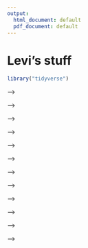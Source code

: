 ```yaml
---
output:
  html_document: default
  pdf_document: default
---
```

# Levi's stuff

```r
library("tidyverse")
```


<!-- ## Rules of Hockey -->

<!-- [Link to YouTube video describing hockey rules](https://www.youtube.com/watch?v=nv2FUnHceqU) -->

<!-- ## Basic Hockey Statistics -->

<!-- * **Goals (G)**: If a team scores, the skater on the scoring team who last touched the puck is credited with a goal. -->

<!-- * **Assists (A)**: The players (up to two) on the scoring team who last touch the puck before the goalscorer are credited with assists, unless the opposing team has possession of the puck in between. -->

<!-- * **Points (PTS)**: Goals plus assists. -->
<!--   * Not to be confused with team points awarded in the regular season standings by the many hockey leagues, including the NHL (two points for a win, one point for an overtime/shootout loss, zero points for a regulation loss). -->

<!-- * **Shots On Goal (SOG)**: Shot attempts in which the puck has been shot directly on goal. Shot attempts which are blocked or miss the goal are not considered SOGs. A team's shots on goal should equal the opposing goaltender's saves plus the team's goals scored. -->

<!-- * **Goals Against Average (GAA)**: Of a goaltender, the number of goals allowed by that goaltender adjusted to a per-60 minute rate. -->

<!-- * **Penalty Minutes (PIM)**: The amount of penalty time an individual player is assigned for their infractions. PIM may be different than the amount of time the player actually spends in the penalty box. -->

<!-- *Reference: https://www.milehighhockey.com/pages/stats* -->


<!-- ## Advanced Hockey Statistics -->

<!-- * **CORSI**: CORSI only applies to 5 on 5 ("even-strength") situations. It is calculated as the difference between shot attempts on offense (shots on goal + blocked shots + missed shots) minus shot attempts allowed on defense. CORSI can also be expressed as a percentage, with percentages over 50% indicating that the player is on ice for more offensive shots than defensive shots. -->

<!-- * **Expected Goals (xG)**: Expected Goals statistics give each shot an estimated probability of scoring a goal based on factors such as shot location and game situation. xG cannot be less than 0 or greater than 1 for any particular shot, and different platforms may have different methods of calculating expected goals. -->

<!-- * **Fenwick/Unblocked Shot Attempts (USAT)**: Similar to CORSI, but omits blocked shots from the calculation. This statistic is used in many Expected Goals calculations. -->

<!-- Because the flow of a hockey game is usually quite different in situations other than the normal 5 on 5, such as a power play (5 on 4) or concurrent penalties (4 on 4), many hockey databases separate data by the type of game situation. We will see this below with a dataset from [MoneyPuck](www.moneypuck.com), but it is also present on [Natural Stat Trick](https://www.naturalstattrick.com/), [QuantHockey](www.quanthockey.com), and [hockey-reference](www.hockey-reference.com). -->

<!-- *References: https://www.nhl.com/lightning/news/hockey-analytics-101-understanding-advanced-stats-and-how-theyre-measured/c-735819, https://theathletic.com/121980/2017/10/09/an-advanced-stat-primer-understanding-basic-hockey-metrics/* -->


<!-- ## Hockey - Expected and Actual Goals -->

<!-- For this example, we'll use a set of NHL data from moneypuck.com. First, let's load the data into `R` and open the data frame. -->

<!-- ```{r hockey ggplot 1} -->
<!-- nhl_2022_data <- read.csv("https://moneypuck.com/moneypuck/playerData/seasonSummary/2021/regular/teams.csv") -->

<!-- View(nhl_2022_data) -->
<!-- ``` -->

<!-- This dataset includes a *lot* of covariates. It also splits these data by different game situations: even-strength (5 on 5), power play (5 on 4), etc. Let's subset the data to include all game situations. -->

<!-- Use the `nrow` command to examine the number of columns in the new data frame. Check: Is it the same as the number of teams in the league for the 2021-2022 season? -->

<!-- ```{r hockey ggplot 2} -->
<!-- nhl_data_all <- filter(nhl_2022_data, situation == "all") -->
<!-- View(nhl_data_all) -->

<!-- nrow(nhl_data_all) -->
<!-- ``` -->

<!-- The dataset includes an Expected Goals statistic for each team in the `xGoalsFor` column. Let's plot this quantity against the team's actual number of goals scored; this is given by the `goalsFor` column. -->

<!-- (Remember to always have a good title and axis labels!) -->

<!-- ```{r hockey ggplot 3} -->
<!-- ggplot(data=nhl_data_all, aes(x=xGoalsFor, y=goalsFor)) + labs(x="Expected Goals Scored", y="Actual Goals Scored", title="NHL Teams: Expected vs. Actual Goals, 2021-22") + geom_point() -->
<!-- ``` -->

<!-- As expected, there is a general positive correlation between expected and actual goals ($r \approx 0.8$). However, there is some variability - for example, the Kings only scored 7 more actual goals than the Ducks, despite having 56.6 more expected goals. -->

<!-- Let's add a line to the graph using the `geom_abline` function corresponding to the line $y=x$, the line on which data points would fall if expected goals were equal to actual goals. We can also customize the line's color and type. -->

<!-- ```{r hockey ggplot 4} -->
<!-- ggplot(data=nhl_data_all, aes(x=xGoalsFor, y=goalsFor)) + labs(x="Expected Goals Scored", y="Actual Goals Scored",title="NHL Teams: Expected vs. Actual Goals, 2021-22") + geom_point() + geom_abline(intercept=0, slope=1, color="red", linetype="dashed") -->
<!-- ``` -->

<!-- *Note: A slope of 0 and an intercept of 1 are actually the default parameters for the `geom_abline` function.* -->

<!-- Q: What does it mean for a team's data point to fall below this line? Above it? -->

<!-- A: If the data point is below the line, it means the expected goals were greater than the actual goals; if the data point is above the line, it means the actual goals were greater than the expected goals. -->

<!-- Q: Do you think that a team's expected goals would be more likely to be closer to its actual goals for a ten-game stretch, an entire season, or five consecutive seasons? Why? -->

<!-- <!-- Question could be reworded/clarified to mean "closer" in a relative (ratio) sense, rather than an absolute sense. --> -->

<!-- A: We would expect that as sample size increases, the result would become closer to expectation. So, actual goals would be most likely closer to expected goals over a span of five seasons. -->

<!-- <!--- This is basically conceptualizing the LLN, but that would rely on this calculation of expected goals being an unbiased estimator of actual goals. --> -->

<!-- ## Hockey - Goalie Data -->

<!-- For this next example, let's use goalie data from the 2021-2022 season from [Natural Stat Trick](https://www.naturalstattrick.com/). -->

<!-- ```{r goalie data 1} -->
<!-- goalie_data <- read.csv("C:/Users/Fam/Downloads/GoalieTotals_NaturalStatTrick.csv") -->
<!-- View(goalie_data) -->
<!-- ``` -->

<!-- The dataset includes 119 goalies, but many of them didn't play very much. We can subset the data to include only goaltenders that faced at least 500 shots. -->

<!-- Which player among qualified goalies had the best goals against average? On which team did he play, and what was his GAA? -->

<!-- Which goalie had the most playing time? What was his team, and how much time did he spend on the ice? -->

<!-- ```{r goalie data 2} -->
<!-- filtered_goalie_data <- filter(goalie_data, Shots.Against >= 500) -->

<!-- filtered_goalie_data %>% filter(GAA == min(GAA)) %>% select(Player, Team, GAA) -->
<!-- filtered_goalie_data %>% filter(TOI == max(TOI)) %>% select(Player, Team, TOI) -->
<!-- ``` -->

<!-- The following plot compares save percentage to the number of shots on goal faced for the qualified goalies. The dashed horizontal line is placed at the average shots on goal faced among qualified players, and the dashed vertical line is placed at the average save percentage among qualified players. -->

<!-- ```{r goalie data 3, echo=FALSE} -->
<!-- ggplot(data=filtered_goalie_data, aes(x=SV., y=Shots.Against)) + labs(x="Save Percentage", y="Shots On Goal Faced",title="NHL Goalies: Save Percentage vs. Volume of Shots, 2021-22") + geom_point() + geom_hline(yintercept=mean(filtered_goalie_data$Shots.Against), color="red", linetype="dashed") + geom_vline(xintercept=mean(filtered_goalie_data$SV.), color="red", linetype="dashed") -->
<!-- ``` -->

<!-- Q: Which quadrant of the graph represents goalies that faced a higher than average number of shots, but had a below-average save percentage? -->

<!-- A: The second (upper left) quadrant. -->

<!-- Q: Which quadrant represents goalies that had a high save percentage and faced a high volume of shots? -->

<!-- A: The first (upper right) quadrant. -->

<!-- ## Hockey - Correlation Plots -->

<!-- When analyzing sports data, there may be many circumstances where statisticians consider which of several variables are most highly correlated to an outcome variable of interest. In this case, it can be useful to use a correlation plot (also known as a correlation matrix or correlogram). Tidyverse and related packages provide many options for creating correlation plots. -->

<!-- Suppose a statistician has recently learned about some advanced hockey statistics and is interested in researching which stat has the highest correlation with goals scored. The statistician wants to compare team shots on goal, CORSI, and Fenwick to observe the association with goals scored for NHL teams. -->

<!-- The following plot uses the same 2021-2022 data from Moneypuck.com; it gives the pairwise scatterplots and correlation values for each of the variables, as well as smoothed plots of each individual variable along the diagonals. -->

<!-- ```{r hockey ggplot 5} -->
<!-- library("GGally") -->

<!-- goal_stats <- nhl_data_all %>% select(shotsOnGoalFor, corsiPercentage, fenwickPercentage, goalsFor) -->
<!-- ggpairs(goal_stats, title="Correlation plot of goals and relevant predictors, NHL 2021-22") -->
<!-- ``` -->

<!-- Q: Which of the variables has the strongest correlation with goals scored? -->

<!-- A: CORSI percentage, r = .702. -->

<!-- In the article ["An advanced stat primer: Understanding basic hockey metrics"](https://theathletic.com/121980/2017/10/09/an-advanced-stat-primer-understanding-basic-hockey-metrics/), Charlie O'Connor states, "Generally speaking, Corsi is more predictive of future goal differential than Fenwick... however, Fenwick forms the basis for the most widely-used Expected Goals models." Let's use the same predictors in a correlation plot with Expected Goals percentage. Does Fenwick have the strongest correlation with xGoal percentage? -->

<!-- ```{r hockey ggplot 6} -->
<!-- xGoal_stats <- nhl_data_all %>% select(shotsOnGoalFor, corsiPercentage, fenwickPercentage, xGoalsPercentage) -->
<!-- ggpairs(xGoal_stats, title="Correlation plot of expected goals and relevant predictors, NHL 2021-22") -->
<!-- ``` -->


<!-- ## Rules of Basketball -->

<!-- [Link to YouTube video describing basketball rules](https://www.youtube.com/watch?v=wYjp2zoqQrs) -->

<!-- ## Basic Basketball Statistics -->

<!-- * **Field Goal (FG)**: A made shot from either 2- or 3-point range. Free throws, worth 1 point, are not considered field goals. Field goal statistics often include attempts, makes, and percentage. -->

<!-- * **Free Throw (FT)**: After certain fouls, the clock stops and a player shoots an uncontested shot from the foul line. These free throws are worth 1 point each; like with field goals, FT statistics often include attempts, makes, and percentage. -->

<!-- * **Assists (AST)**: A player is credited with an assist if they pass the ball to a teammate and the teammate scores a field goal after zero or one dribbles. No more than one assist can be recorded per field goal. -->

<!-- * **Turnover (TO)**: A player or team can be charged with a turnover for an action or violation that ends their offensive possession before being able to attempt a field goal. For a player (especially a guard), TOs can be compared to assists using Assist:Turnover ratio. -->

<!-- * **Rebound (REB)**: The first player to gain control of the ball following a missed field goal is credited with a rebound. If the player is on the same team as the field goal shooter, it is an offensive rebound; otherwise, a defensive rebound. -->

<!-- * **Points per Possession (PPP)**: Divides a team's points by number of possessions to account for a team's pace. -->

<!-- ## Advanced Basketball Statistics -->

<!-- * **True Shooting Percentage (TS%)**: Unlike traditional shooting percentage, this statistic considers both field goals and free throws. It also gives more weight to shots that are worth more points.  -->

<!-- * **Win Shares**: Win shares give each player points for actions that contribute to a team's success. Win shares take into account a variety of offensive and defensive statistics, but can be calculated using different methods on different platforms. -->

<!-- * **Value Over Replacement Player (VORP)**: This is basketball's response to baseball's WAR. VORP is a rate statistic that estimates a player's offensive output as compared to an "average" player. -->

<!-- * **Player Efficiency Rating (PER)**: According to its creator John Hollinger,  -->
<!-- "The PER sums up all a player's positive accomplishments, subtracts the negative accomplishments, and returns a per-minute rating of a player's performance." This statistic rewards great offensive performance more than great defensive plays. -->

<!-- *References: https://www.basketball-reference.com/about/per.html, https://www.basketball-reference.com/about/ws.html, https://www.basketball-reference.com/about/glossary.html* -->


<!-- ## Basketball - Four Factors -->

<!-- Tibbles are a type of data frame supported by the `tidyverse` package. The following tibble contains data from a Mountain West tournament game played between the CSU and Wyoming women's basketball teams during the 2021-2022 season, which CSU won 51-38. [(Here's the link to the box score on the CSU athletics website.)](https://csurams.com/sports/womens-basketball/stats/2021-22/wyoming/boxscore/16095) -->

<!-- ```{r four factors} -->
<!-- library("tibble") -->

<!-- basketball_data <- tibble(team = c("CSU","WYO"), FG = c(14,15), FGA = c(48,60), THREEP = c(5,4), FT = c(10,4), FTA = c(14,4), ORB = c(2,14), DRB = c(31,30), TOV = c(5,12)); basketball_data -->
<!-- ``` -->

<!-- This tibble contains all the data needed to calculate the *Four Factors*. The Four Factors of a basketball game are statistics formulated by Dean Oliver, former Director of Quantitative Analysis for the Denver Nuggets (among other roles). These statistics are also promoted by sports data platforms like Hudl.com. -->

<!-- The Four Factors each have offensive and defensive versions; for this example, we'll focus on the offensive perspective. -->

<!-- The first is **Effective Field Goal Percentage**, commonly abbreviated eFG%. The formula is as follows: -->

<!-- $eFG\% = \frac{FG\ +\ 0.5(3P)}{FGA}$ -->

<!-- Secondly, **Turnover Percentage** (TOV%) is calculated as: -->

<!-- $TOV\% = \frac{TOV}{FGA\ +\ 0.44(FTA)\ +\ TOV}$ -->

<!-- Next, **Rebounding Percentage** (ORB%) is computed as: -->

<!-- $ORB\% = \frac{ORB}{ORB\ +\ Opponent\ DRB}$ -->

<!-- Finally, the **Free Throw Factor** is found using: -->

<!-- $FT\ factor = \frac{FT}{FGA}$ -->

<!-- Note: You do not have to know these formulas for the test. They are just used for this example. -->

<!-- Let's calculate the values of eFG%, TOV%, ORB%, and Free Throw Factor for both CSU and Wyoming and add them as new columns in the tibble using the `add_column` function. -->

<!-- ```{r four factors 2} -->
<!-- attach(basketball_data) -->
<!-- eFG <- round((FG + .5 * THREEP)/FGA, 3) * 100 -->
<!-- TOVPCT <- round(TOV / (FGA + .44 * FTA + TOV), 3) * 100 -->
<!-- ORBPCT <- round(c(ORB[1]/(ORB[1]+DRB[2]), ORB[2]/(ORB[2]+DRB[1])), 3) * 100 -->
<!-- FTFACTOR <- round(FT/FGA, 3) * 100 -->

<!-- basketball_data %>% add_column(eFG, TOVPCT, ORBPCT, FTFACTOR) -->
<!-- ``` -->

<!-- While this method does produce Four Factors data, it could be difficult to scale for calculating the same statistics for a sample of several games. In the next section, we will introduce an `R` package that aids in the calculation of Four Factors. -->

<!-- ## Basketball - BasketballAnalyzeR Four Factors -->

<!-- The authors of "Basketball Data Science With Applications in R" developed the `BasketballAnalyzeR` package to be used in conjunction with the book. `BasketballAnalyzeR` includes built-in datasets from the 2017-18 NBA season and provides many functions for analyzing and plotting basketball data. One such function is `fourfactors`, which offers a simpler way to perform a four factors analysis. -->

<!-- ```{r basketballanalyzer 1, message=FALSE, warning=FALSE} -->
<!-- library("BasketballAnalyzeR") -->

<!-- teams <- c("DEN", "CLE", "GSW") #Nuggets, Cavaliers, Warriors -->
<!-- team_data <- which(Tadd$team %in% teams) -->
<!-- four_factors_teams <- fourfactors(Tbox[team_data, ], Obox[team_data, ]) -->
<!-- print(four_factors_teams) -->
<!-- ``` -->

<!-- This is a much simpler and neater way to calculate Four Factors. -->

<!-- In the 2017-18 season, the Warriors and Cavaliers met in the NBA Finals, while the Nuggets just missed the playoffs. It would be expected that the two Finals teams would have higher values for the Four Factors. While this is mostly true, for which of the Four Factors did the Nuggets have the highest value? -->

<!-- A: Factor 3 (rebounding percentage), both offensive and defensive. -->

<!-- ## Basketball - BasketballAnalyzeR Shot Charts -->

<!-- The `BasketballAnalyzeR` package includes shot location data for all players for the 2017-18 NBA season and has a function called `shotchart` that allows for the plotting of shot data. -->

<!-- Let's plot shot location data for Nikola Jokic. First, the coordinates must be transformed so that the point (0,0) is located at the corner of the court; the original coordinates place the origin at the center of the hoop. -->

<!-- ```{r basketballanalyzer 2} -->
<!-- PbP <- PbPmanipulation(PbP.BDB) -->

<!-- jokic_data <- subset(PbP, player == "Nikola Jokic") -->
<!-- jokic_data$xx <- jokic_data$original_x/10 #transformation -->
<!-- jokic_data$yy <- jokic_data$original_y/10 - 41.75 #transformation -->
<!-- ``` -->

<!-- `BasketballAnalyzeR` supports three types of density visualizations within `shotchart`, one being `density-polygons`. Since `shotchart` is a `ggplot` object, a chart title can be added using `ggtitle`. -->

<!-- ```{r basketballanalyzer 3} -->
<!-- shotchart(data = jokic_data, x="xx", y="yy", type="density-polygons") + ggtitle("Nikola Jokic Shot Data, 2017-18") -->
<!-- ``` -->

<!-- It seems most shots attempts from Jokic were in the paint; this is hardly surprising, since he plays the center position. Here's the same chart with `density-hexbin`: -->

<!-- ```{r basketballanalyzer 4} -->
<!-- shotchart(data = jokic_data, x="xx", y="yy", type="density-hexbin") + ggtitle("Nikola Jokic Shot Data, 2017-18") -->
<!-- ``` -->

<!-- The same chart with `density-raster`: -->

<!-- ```{r basketballanalyzer 5} -->
<!-- shotchart(data = jokic_data, x="xx", y="yy", type="density-raster") + ggtitle("Nikola Jokic Shot Data, 2017-18") -->
<!-- ``` -->

<!-- Within the `shotchart` function, setting `scatter=TRUE` overlays the shots on the chart. Point size and transparency can also be customized. -->

<!-- ```{r basketballanalyzer 6} -->
<!-- shotchart(data = jokic_data, x="xx", y="yy", type="density-raster", scatter=TRUE) + ggtitle("Nikola Jokic Shot Data, 2017-18") -->
<!-- ``` -->

<!-- Let's now compare shot charts of Nikola Jokic, Steph Curry, and Lebron James. This group of players includes one member of each team for which we calculated Four Factors. -->

<!-- ```{r basketballanalyzer 7} -->
<!-- curry_data <- subset(PbP, player == "Stephen Curry") -->
<!-- curry_data$xx <- curry_data$original_x/10 #transformation -->
<!-- curry_data$yy <- curry_data$original_y/10 - 41.75 #transformation -->

<!-- james_data <- subset(PbP, player == "LeBron James") -->
<!-- james_data$xx <- james_data$original_x/10 #transformation -->
<!-- james_data$yy <- james_data$original_y/10 - 41.75 #transformation -->

<!-- shotchart(data = jokic_data, x="xx", y="yy", type="density-raster") + ggtitle("Nikola Jokic Shot Data, 2017-18") -->
<!-- shotchart(data = curry_data, x="xx", y="yy", type="density-raster") + ggtitle("Steph Curry Shot Data, 2017-18") -->
<!-- shotchart(data = james_data, x="xx", y="yy", type="density-raster") + ggtitle("Lebron James Shot Data, 2017-18") -->
<!-- ``` -->

<!-- Q: Of the three players (Jokic, Curry, James), which took the highest percentage of their three-point shots from the right side of the court (when facing the basket)? -->

<!-- A: Nikola Jokic shot almost all of his attempts from the right side. Steph Curry took many shots from beyond the arc and tended toward the left side, while James was split between the right side and the center. -->

<!-- Now, let's focus on Steph Curry's shooting. The following chart splits the court into zones based on angle and distance from the basket. The color in each zone represents the average length of the play leading up to that shot among shots taken in that zone. -->

<!-- ```{r basketballanalyzer 8} -->
<!-- shotchart(data = curry_data, x="xx", y="yy", z="playlength", type="sectors", num.sect = 7, scatter=TRUE, pt.alpha=.3) + ggtitle("Steph Curry Shot Data, 2017-18") -->
<!-- ``` -->

<!-- Q: In general, did Steph Curry tend to shoot closer to the basket during plays of a longer duration or a shorter duration? -->

<!-- A: There is not a perfect correlation, but it seems that two-point field goals were attempted more often during longer plays, while shots taken outside the three-point arc were taken during plays of a shorter duration.  -->

<!-- *References: https://rdrr.io/cran/BasketballAnalyzeR/; Basketball Data Science (Zuccolotto and Manisera, 2020)* -->

<!-- ## Law of Total Probability - Hockey -->

<!-- Over the course of a season, a hockey player scored a goal 30% of the time during a home game, and $P(player\ scores\ |\ away\ game) = .18$. Assume all games are either home or away. -->

<!-- Q: What is the probability the player scored a goal in any game if there were an equal number of home and away games? -->

<!-- A: $P(score) = P(score|home)P(home) + P(score|away)P(away) = .3(.5) + .18(.5) = .24$ -->

<!-- Q: What is the probability the player scored a goal in any game if there were twice as many home games as away games? -->

<!-- A: $P(score) = P(score|home)P(home) + P(score|away)P(away) = .3(\frac{2}{3}) + .18(\frac{1}{3}) = .26$ -->

<!-- Q: What is the probability the player scored a goal in any game if the ratio of home games to away games is 2:3? -->

<!-- A: $P(score) = P(score|home)P(home) + P(score|away)P(away) = .3(\frac{2}{5}) + .18(\frac{3}{5}) = .228$ -->

<!-- ## Law of Total Probability - Baseball -->

<!-- You work in the front office of a professional baseball club and have just learned that a certain prospect hits .200 against left-handed pitchers and .400 against right-handed pitchers (their overall batting average is unknown). The general manager of the team overhears you talking about the .400 statistic of the player and becomes very exited that they have the chance to draft a .400 hitter. What would you say to caution the GM that the player might not be a remarkable hitter? -->

<!-- A: We don't know the proportion of the player's at-bats that came against left-handed pitchers versus right-handed pitchers. If we want to know the player's batting average unconditional on the type of pitcher they are facing, we have to adjust $P(hit\ |\ left-handed\ pitcher)$ by $P(left-handed\ pitcher)$ and $P(hit\ |\ right-handed\ pitcher)$ by $P(right-handed\ pitcher)$ before adding them to determine $P(hit)$. For example, if 90% of the player's at-bats were against left-handed pitchers, then their overall batting average is a pedestrian .220. -->

<!-- *Other possible issues: low sample size of player's at-bats, the fact that pro pitchers will be harder to hit against than non-pros* -->


<!-- ## Sets and Conditional Probability -->

<!-- 100 sports fans in Colorado were polled and it was found that 64 had attended either a Denver Nuggets or Colorado Avalanche game at Ball Arena (formerly Pepsi Center). 34 people had seen only a Nuggets game, while 17 had seen both a Nuggets and an Avalanche game. -->

<!-- Q: How many people saw an Avalanche game but not a Nuggets game? -->

<!-- A: 64 - 34 - 17 = 13 -->

<!-- Q: What is the probability that a randomly selected person in the poll had been to a Nuggets game? -->

<!-- A: (34 + 17) / 100 = .51 -->

<!-- Q: What is the probability that a randomly selected person that had been to a game at Ball Arena had been to a Nuggets game? -->

<!-- A: (34 + 17) / 64 = .797 -->

<!-- Q: What is the probability that a randomly selected person had been to a Nuggets game given they had been to an Avalanche game? -->

<!-- A: 17 / (17 + 13) = .567 -->


<!-- ## Binomial Probability -->

<!-- Two baseball teams are playing a 4-game series. The home team has a .65 probability of winning each game, and the away team a .35 probability. Assume each game is independent. -->

<!-- *I used baseball in this example because it's the sport that most often has 4-game series, but it could easily be replaced by another sport.* -->

<!-- Find the following probabilities. -->

<!-- (a) The road team wins exactly 1 game. -->

<!-- $\binom{4}{1}\ .65^3\ .35^1 = \binom{4}{3}\ .65^3\ .35^1 \approx .384$ -->

<!-- ```{r} -->
<!-- dbinom(1, 4, .35) -->
<!-- dbinom(3, 4, .65) -->
<!-- ``` -->

<!-- (b) The home team wins exactly 2 games. -->

<!-- $\binom{4}{2}\ .65^2\ .35^2 \approx .311$ -->

<!-- ```{r} -->
<!-- dbinom(2, 4, .65) -->
<!-- dbinom(2, 4, .35) -->
<!-- ``` -->

<!-- (c) The road team wins at least 2 games. -->

<!-- $\binom{4}{2}\ .65^2\ .35^2 + \binom{4}{3}\ .65^1\ .35^3 + .35^4 = 1 - [.65^4 + \binom{4}{1}\ .65^3\ .35^1]  \approx .437$ -->

<!-- ```{r} -->
<!-- pbinom(1.9, 4, .35, lower.tail=F) -->
<!-- pbinom(2, 4, .65, lower.tail=T) -->
<!-- ``` -->

<!-- (d) The series ends in a sweep. -->

<!-- $.65^4 + .35^4 \approx .194$ -->

<!-- ```{r} -->
<!-- dbinom(4, 4, .65) + dbinom(4, 4, .35) -->
<!-- .65^4 + .35^4 -->
<!-- ``` -->



<!-- ## Binomial Coefficient Symmetry -->

<!-- Playoff series for a certain sports league are played as a best-of-seven series, with one team hosting four games and the opposing team hosing three. An executive for the league wishes to know the number of ways the home and away games can be assigned. (One such combination is A-A-B-B-A-B-A, the format used by the NBA and NHL for their best-of-seven series.) What is the total number of combinations? -->

<!-- Answer: Since there are a fixed number of games (seven) and a fixed number of games that must be given to the lower-seeded team (four), there are $\binom{7}{4} = \frac{7!}{4!\ \cdot\ (7-4)!} = 35$ ways to create a home-away pattern for the seven-game series. -->

<!-- However, instead of thinking about the number of ways to assign the games to the team that gets four home games, what if we thought about the number of ways to assign games to the team that gets three home games? -->

<!-- That would be $\binom{7}{3}$. We can use the `choose` command in `R` to find this quantity. -->

<!-- ```{r bin} -->
<!-- choose(7,3) -->
<!-- ``` -->

<!-- It turns out that this binomial coefficient is also equal to 35. -->

<!-- Theorem: $\binom{n}{k} = \binom{n}{n-k}$ -->

<!-- $\binom{n}{k} = \frac{n!}{k!\ \cdot\ (n-k)!}$ -->

<!-- $\binom{n}{n-k} = \frac{n!}{(n-k)!\ \cdot\ (n-(n-k))!} = \frac{n!}{(n-k)!\ \cdot\ k!} = \binom{n}{k}$ -->


<!-- ## Binomials and Multinomials -->

<!-- Suppose we are curious about probabilities regarding the results of a soccer team’s next five games. -->

<!-- Wait!!! A soccer game has three possible outcomes (win, lose, draw)! We can’t use the binomial distribution, since it limits us to two possible outcomes! -->

<!-- It depends. If we are interested in the probability that a soccer team wins 2 of their next 5 games, we can use the binomial distribution. We can create the following partition of the sample space of outcomes: $(Win)$ and $(Win^C)$, where the second set includes both losing and drawing. -->

<!-- Then, the formula would be represented as: -->

<!-- $\binom{5}{2}\ P(Win)^2\  P(Win^C)^{(5-2)}$ -->

<!-- If we are interested in the probability of the team winning two of the next five games, drawing two, and losing one, we cannot use the binomial theorem. That involves three outcomes, and would be represented as a multinomial. <!--- assuming regularity conditions such as independence. --> -->

<!-- ## Multinomial Distribution - Baseball -->

<!-- The following PMF displays the number of possible bases for a hit in baseball against the frequency of that type of hit for Hank Aaron, who is third all-time in Major League baseball hits with 3,771. -->

<!-- ```{r multinomial, include=F} -->
<!-- Number_bases <- c(1:4) -->
<!-- Hit_Frequency <- c(2294, 624, 98, 755) -->
<!-- Hit_Proportion <- round(Hit_Frequency / sum(Hit_Frequency), 5) -->

<!-- Hank_Aaron_PMF <- data.frame(Number_bases, Hit_Proportion); Hank_Aaron_PMF -->
<!-- ``` -->

<!-- | Number of Bases, $x$  | 1 | 2 | 3 | 4 | -->
<!-- |:---------------------:|:-:|:-:|:-:|:-:| -->
<!-- | Probability, $P(X=x)$ | 0.61 | 0.16 | 0.03 | 0.20 | -->

<!-- Q: What is the probability that a randomly selected subset of 5 hits from Hank Aaron includes three singles, one double, and one home run? -->

<!-- <!-- note: assumes sampling with replacement. Without replacement would be a multivariate hypergeometric and would slightly increase the probability.  --> -->

<!-- A: From the Multinomial PMF, this is $P(X_1 = 3, X_2 = 1, X_3 = 0, X_4 = 1) = \frac{5!}{3!\ \cdot 1!\ \cdot 0!\ \cdot 1!}\ (.61)^3\cdot\ (.16)^1\cdot\ (.03)^0\cdot\ (.20)^1 \approx .145$ -->

<!-- The probability can also be found in `R` using the `dmultinom` function. -->

<!-- ```{r multinomial 2} -->
<!-- dmultinom(x = c(3, 1, 0, 1), prob = c(.61, .16, .03, .20)) -->
<!-- ``` -->

<!-- ## Geometric (First Success) RVs -->

<!-- Caution: Some references parameterize the Geometric distribution based on the number of failures before the first success, rather than the trial on which the first success occurs. This changes the PMF, mean, and variance, so be careful. -->

<!-- ```{r} -->
<!-- set.seed(2020) -->
<!-- geometric <- rgeom(1e4, 1/10) -->
<!-- head(geometric, 20) -->
<!-- ``` -->

<!-- Some of the values were 0, which could not happen if `R` was considering the number of the trial on which the first success occurred. You can add 1 to the values given by `R` to arrive at the First Success distribution. -->

<!-- ```{r} -->
<!-- first_success <- geometric + 1 -->
<!-- head(first_success, 20) -->
<!-- mean(first_success) -->
<!-- ``` -->
<!-- The mean of this sample of variables is 10.11, which is close to the expected mean of $\frac{1}{p} = 10$. -->

<!-- ## Geometric Distribution - Hockey -->

<!-- Suppose the number of shots needed by a hockey team in order to score their first goal, $X$, is modeled by a Geometric($\frac{1}{10}$) random variable. -->

<!-- Q: What is the probability that it takes more than 3 shots to score the first goal? -->

<!-- A: $P(X > 3) = P(X = 4) + P(X = 5) + P(X = 6) +\ ...$ -->

<!-- This is an infinite series, so let's use the Complement Rule. -->

<!-- $P(X > 3) = 1 - P(X \leq 3) = 1 - \sum_{i=1}^{3}P(X = i) = 1 - [\frac{1}{10} + (\frac{9}{10})^1(\frac{1}{10}) + (\frac{9}{10})^2(\frac{1}{10})] = .729$ -->

<!-- Q: Why might the assumptions for the Geometric distribution make it an imperfect model for this situation? -->

<!-- A: Geometric random variables assume a constant probability for each trial (in this case, shots on goal). In hockey, the probability of a shot hitting the back of the net changes based on its location, velocity, positioning of defensive players, whether the team is on the power play, etc. -->

<!-- ## Poisson Distribution - Soccer -->

<!-- During the 2021 Major League Soccer season, the Colorado Rapids scored 51 goals in 34 games on their way to a first-place finish in the Western Conference regular season standings. -->

<!-- The team scored $\frac{51}{34} = 1.5$ goals per game. Let's model the distribution of Rapids goals using a Poisson(1.5) random variable that we'll call Y. -->

<!-- Q: Which is more likely: Y taking on the value 0 or Y taking on the value 2? -->

<!-- We can plot the PMF of Y to check visually. -->

<!-- ```{r soccer poisson} -->
<!-- ggplot(transform(data.frame(x=c(0:8)), y=dpois(x, lambda = 1.5)), aes(x, y)) + geom_bar(stat="identity") + labs(x="Value", y="Frequency", title="Probability mass function of Poisson(1.5) random variable") -->
<!-- ``` -->

<!-- A: From the plot, $P(Y = 2) > P(Y = 0)$. -->

<!-- Q: What is the exact probability that this Poisson(1.5) random variable takes on the value 2? -->

<!-- A: We can find this quantity using the `dpois` command. -->

<!-- ```{r soccer poisson 2} -->
<!-- dpois(x=2, lambda=1.5) -->
<!-- ``` -->
<!-- The same quantity can be obtained by plugging the numbers into the Poisson PMF. -->

<!-- $\frac{1.5^2 e^{-1.5}}{2!} = 0.251$ -->

<!-- Q: Let's switch it around. What is the probability that a Poisson(2) random variable takes on the value 1.5? -->

<!-- A: 0. Poisson random variables cannot take on values other than nonnegative integers. Remember, Poisson random variables are often used for count data. -->


<!-- Let's check whether using a Poisson distribution was appropriate by comparing it to the actual 2021 Colorado Rapids match results. -->

<!-- <!-- https://www.espn.com/soccer/team/results/_/id/184/season/2021 --> -->

<!-- ```{r soccer poisson 3} -->
<!-- library("kableExtra") -->

<!-- goals <- c(0:4, "5 or more") -->
<!-- actual_frequency <- c(6, 14, 7, 6, 0, 1) -->
<!-- actual_proportion <- actual_frequency / sum(actual_frequency) -->
<!-- expected_proportion <- c(dpois(0:4, lambda=1.5), ppois(4, lambda=1.5, lower.tail=FALSE)) -->
<!-- expected_frequency <- round(expected_proportion * 34, 1) -->

<!-- rapids.data <- data.frame(goals, actual_frequency, actual_proportion, expected_frequency, expected_proportion) -->

<!-- rapids.data %>% -->
<!-- kbl() %>% -->
<!-- kable_styling() -->
<!-- ``` -->

<!-- *answers may vary for following questions* -->

<!-- Q: What differences do you notice between the actual results and the expected values based on the Poisson random variable? -->

<!-- A: There were fewer games in which the Rapids scored 4 or more goals than the model would indicate, yet the Rapids were shut out less often than the model would indicate. -->

<!-- Q: Even if the true population distribution of 2021 Rapids goals was truly a Poisson(1.5) random variable, why might the actual distribution of their goals differ from the probability mass function? -->

<!-- A: 34 is a relatively small sample size; random variables may not coincide with their expected values for finite sample sizes. -->

<!-- Q: What are the advantages of using the Poisson distribution to model Major League soccer goals? What are the disadvantages? -->

<!-- A: Poisson random variables can take on the natural numbers (including zero), which aligns with the number of goals that can be scored in a match. One disadvantage is that it is possible for a Poisson to take on values that are not realistic for the situation, such as double-digit integers or higher. Only one game in MLS history has had a team score more than seven goals in a game. However, when $\lambda$ is small (such as 1.5), these extreme values are relatively unlikely. -->



<!-- ## Multiple Probability Distributions - Basketball -->

<!-- Suppose the number of points scored by a basketball player follows a Poisson(12) random variable, the number of rebounds by a Poisson(7) distribution, and assists by a Discrete Uniform(2, 11), independently of each other. -->

<!-- Q: What is the probability that this player records a points, rebounds, assists triple-double in a game? -->

<!-- A: $P(Triple\ Double) = P(Points \geq 10\ \cap\ Rebounds \geq 10\ \cap\ Assists \geq 10)$ -->

<!-- ```{r basketball probability 1} -->
<!-- ppois(9, lambda = 12, lower.tail=F) -->
<!-- ``` -->

<!-- $P(Points \geq 10) = P(Poisson(12) \geq 10) \approx .758$ -->

<!-- ```{r basketball probability 2} -->
<!-- ppois(9, lambda = 7, lower.tail=F) -->
<!-- ``` -->

<!-- $P(Rebounds \geq 10) = P(Poisson(7) \geq 10) \approx .170$ -->

<!-- $P(Assists \geq 10) = P(Discrete\ Uniform(2, 11) \geq 10) = .2$ -->

<!-- Since the events are independent, we can multiply their probabilities. The probability of the player scoring the triple-double is $(.758)(.170)(.2) = .0257$. -->

<!-- Q: Your friend offers you 4 to 1 that the player will not record a triple-double in their next 10 games. With the knowledge that the athlete's performance in a game is unaffected by performances in previous games, would you take the bet? -->

<!-- A: $P(no\ triple\ double) = 1 - .0257 = .9743$, so $P(no\ triple\ double\ in\ next\ 10\ games) = (.9743)^{10} = .771$ -->

<!-- The odds of no triple-double are $\frac{.771}{1-.771} = 3.37$, so the bet of no triple-double at 4 to 1 odds is favorable. -->

<!-- ## Basketball Scenario -->

<!-- You are the coach of a basketball team that is down two points with one second remaining in the fourth quarter. During a timeout, you are considering the best play to call for your team. The first option is a three-point shot attempt, which you estimate has a 30% chance of succeeding. The second option is a two-point shot attempt, which has a 50% chance of making the field goal, a 30% chance of missing it and ending the game, and a 20% chance the shooter will miss but be fouled, in which case the shooter's free throw success will follow a $Bin(2, .8)$ random variable. Finally, you estimate that your team's probability of winning the game in overtime is .45. -->

<!-- Assume the above situations are exhaustive (i.e., the other team will not get another possession, no fouls will be called before the ball is put in play, lightning will not hit the arena and postpone the game, etc.). Which of the two plays should you call to maximize the win probability for your team? -->

<!-- A: The probability of winning the game with the three-point shot attempt is .3. If the two-point shot attempt is called for, there is a .5 probability of making the field goal and a (.2)(.8)(.8) = .128 probability that the foul is called and both free throws are made. Thus, the total probability of scoring two points and sending the game to overtime is .628. Then, the probability of winning the game in OT after tying it in regulation is (.628)(.45) = .2828. This is less than .3, so shooting the three-pointer is the option that maximizes the win probability, given these situational probabilities. -->

<!-- Q: What is the minimum estimated overtime win probability to make calling for the two-point play the better option? -->

<!-- A: $P(score\ 2\ points\ in\ regulation) \cdot P(win\ in\ OT) > P(win\ in\ regulation)$\ -->
<!-- $.628 \cdot P(win\ in\ OT) > .3$\ -->
<!-- $P(win\ in\ OT) > .478$ -->

<!-- ## Expectation - Baseball -->

<!-- The expectation of a discrete random variable is a weighted average. The "weights" are the probabilities of the possible values of the variable. -->

<!-- Consider the following table, which shows the number of career hits by type for the all-time Major League Baseball leader in total bases, Hank Aaron. -->

<!-- <!-- https://www.baseball-reference.com/players/a/aaronha01.shtml --> -->

<!-- ```{r expectation baseball, echo=F} -->
<!-- Hit_type <- c("Single", "Double", "Triple", "Home Run") -->
<!-- Number_bases <- c(1:4) -->
<!-- Hit_Frequency <- c(2294, 624, 98, 755) -->
<!-- Hit_Proportion <- round(Hit_Frequency / sum(Hit_Frequency), 8) -->

<!-- Hank_Aaron_Hits <- data.frame(Hit_type, Number_bases, Hit_Frequency, Hit_Proportion) -->

<!-- Hank_Aaron_Hits %>% -->
<!-- kbl() %>% -->
<!-- kable_styling() -->
<!-- ``` -->

<!-- The expected number of bases for a Hank Aaron hit is the sum of the number of bases attained for each hit multiplied by the relative frequency of the occurrence of that type of hit. -->

<!-- $1 \cdot \frac{2294}{3771} + 2 \cdot \frac{624}{3771} + 3 \cdot \frac{98}{3771} + 4 \cdot \frac{755}{3771} = 1.18181$ -->

<!-- This is the same process that is occurring whenever we calculate the expectation of any discrete random variable. Recall the formula for expectation is $E[X] = \sum_{x \in \Omega}\ x \cdot p(x)$. Each value in the sample space is "adjusted" by the probability of that value, then the sum of all values in $\Omega$ is taken to arrive at the weighted average, or expected value, of the random variable. -->


<!-- ## A few reminders/tips for simulation, and a basic example -->

<!-- The number of regulation goals scored in a game by Hockey Team A, $X$, is a Poisson(4) random variable, and the same for Hockey Team B, $Y$, is a Poisson(3.2) random variable. -->

<!-- A statistician is interested in the probability that Team A defeats Team B in regulation. This is $P(X > Y)$, which is difficult to calculate manually. However, using simulation, we can straightforwardly obtain an accurate estimation of this quantity. -->

<!-- There are many built-in functions in `R` that allow users to generate realizations from common probability distributions (`rnorm`, `rbinom`, `rexp`, etc.) Let's use the `rpois` function to simulate the appropriate variables, remembering to set a seed so that our results are easily replicable. -->

<!-- ```{r hockey poisson simulation 1} -->
<!-- set.seed(2022) -->

<!-- nReps <- 1e4 -->

<!-- team_A_goals <- rpois(n = nReps, lambda = 4) -->
<!-- team_B_goals <- rpois(n = nReps, lambda = 3.2) -->
<!-- ``` -->

<!-- Now, to find $P(X > Y)$, we can use the following line of code: -->

<!-- ```{r hockey poisson simulation 2} -->
<!-- mean(team_A_goals > team_B_goals) -->
<!-- ``` -->

<!-- Why does this work? First, operations to vectors are executed elementwise, meaning that `R` compares `team_A_goals[1]` to `team_B_goals[1]`, then `team_A_goals[2]` to `team_B_goals[2]`, and so on. Second, logical operators are stored as zeroes (when the condition is false) and ones (when the condition is true). The mean of a vector of zeroes and ones is the proportion of ones, which is the frequency of the logical statement being true. In our simulation, it was 0.5415. The true value is 0.5427, meaning that the simulation was quite accurate. -->

<!-- These tips will help you be more efficient when performing simulation tasks in `R`. -->

<!-- ```{r hockey poisson simulation 3, include=FALSE} -->
<!-- #computation for finding the theoretical value of P(X>Y) to within at least 7 decimal points. There's probably an easier way to do this. -->

<!-- v <- rep(NA, 50) -->

<!-- for (j in 1:50) { -->
<!--   v[j] <- ppois(j-1, lambda = 4, lower.tail=F) * dpois(j-1, lambda = 3.2) -->
<!-- } -->
<!-- sum(v) -->
<!-- ``` -->

<!-- ## Streak Simulation - Basketball -->

<!-- Suppose an NBA team is in the middle of a rebuild and has a 25% probability of winning each of its games in the following 82-game season. -->

<!-- Q: What is the probability that the team will go on at least one winning streak of four or more games over the course of the 82-game season? -->

<!-- A: We can simulate a season for the team, find the longest winning streak in that season, and store it in a vector. After repeating that process 10,000 times, we can then find the proportion of the values in that vector that are greater than or equal to 4. -->

<!-- ```{r basketball streaks simulation} -->
<!-- set.seed(2022) -->

<!-- nReps <- 1e4 -->
<!-- longest_streak <- rep(NA, nReps) -->

<!-- for (i in 1:nReps) { -->
<!--   game_results <- rbinom(size = 1, n = 82, prob = .25) # 1=win, 0=loss -->
<!--   streaks <- rle(game_results) -->
<!--   longest_streak[i] <- max(streaks$lengths[streaks$values==1]) -->
<!-- } -->

<!-- table(longest_streak) -->
<!-- mean(longest_streak >= 4) -->
<!-- ``` -->

<!-- <!-- https://stackoverflow.com/questions/28731582/maximum-consecutive-repeats-in-a-vector-in-r --> -->

<!-- The team had a 4+ game winning streak in about 20% of the simulations.  -->


<!-- # Properties of the Linear Correlation Coefficient -->

<!-- Pearson's correlation coefficient is unaffected by changes in location (adding a constant) or scale (multiplying by a constant) of data. To illustrate this concept, let's consider the correlation between the number of points scored by the winning team of the Super Bowl and 1) the number of the Super Bowl {1, 2, 3, ... , 56} and 2) the year of the Super Bowl {1967, 1968, 1969, ... , 2022}. -->

<!-- ```{r correlation properties, include=FALSE} -->
<!-- Super_Bowl_Number <- c(1:56) -->
<!-- Super_Bowl_Year <- c(1967:2022) -->
<!-- Winning_Team_Points <- c(35,33,16,23,16,24,14,24,16,21,32,27,25,31,27,26,27,38,38,46,39,42,20,55,20,37,52,30,49,27,35,31,34,23,34,20,48,32,24,21,29,17,27,31,31,21,34,43,28,24,34,41,13,31,31,23) -->

<!-- Super_Bowl_Data <- data.frame(Super_Bowl_Number, Super_Bowl_Year, Winning_Team_Points) -->
<!-- ``` -->

<!-- ```{r correlation properties 2, echo=FALSE} -->
<!-- ggplot(Super_Bowl_Data, aes(x=Super_Bowl_Number, y=Winning_Team_Points)) +  -->
<!--     geom_point() + -->
<!--     geom_line(color="red") + -->
<!--     ggtitle("Super Bowl Number and Points Scored by Winning Team") -->

<!-- ggplot(Super_Bowl_Data, aes(x=Super_Bowl_Year, y=Winning_Team_Points)) +  -->
<!--     geom_point() + -->
<!--     geom_line(color="red") + -->
<!--     ggtitle("Super Bowl Number and Points Scored by Winning Team") -->
<!-- ``` -->

<!-- ```{r correlation properties 3} -->
<!-- cor(Super_Bowl_Number, Winning_Team_Points) -->
<!-- cor(Super_Bowl_Year, Winning_Team_Points) -->
<!-- ``` -->

<!-- The only difference between the two plots is that the x-axis is shifted. Since the change is essentially a linear (location) transformation, the correlations are identical. -->

<!-- Note: The correlations were equal only because there has been a one-to-one relationship between Super Bowl number and year since 1967. Major League Baseball has had years in which no World Series was held (1904 - boycott, 1994 - players' strike); thus, the same example applied to the MLB would produce slightly different correlation coefficients. -->

<!-- Q: The correlation coefficient is positive. What does this mean in terms of the trend of number of points scored by Super Bowl winners over time? -->

<!-- A: Winners of more recent Super Bowls are more likely to have scored more points than winners of older Super Bowls. -->

<!-- In a similar way to the example above, the correlation between a basketball player's career field goal attempts and three-pointers made and the correlation between the same player's career FGA and points scored from three-point field goals are exactly the same, due to the scale invariance property of correlation. -->

<!-- <!-- Note to Aaron: This could be a good homework exercise. Find data or simulate career FGA and 3PM for basketball players, then show that the two correlations described above are equal. --> -->


<!-- # Confounding Example -->

<!-- A statistician hypothesizes that an NBA team's draft position can be used to predict the number of regular-season wins for the team for the upcoming season. To investigate the relationship, they decide to estimate the following simple linear regression model: -->

<!-- $Wins\ = \beta_0 + \beta_1(Draft\ Position) + \epsilon_i$ -->

<!-- Using 2021-22 NBA data, the estimated intercept and slope for the model are: -->

<!-- ```{r confounding example, echo=FALSE} -->
<!-- NBA_Data <- read.csv("C:/Users/Fam/Downloads/NBA Draft and Win Data.csv") -->

<!-- #Note: Here, draft position is defined as the position the team "earns" in the drafting order based on their previous season performance, lottery draw, etc. This is not the same as draft pick number(s), as those are affected by trades and other factors. -->

<!-- lm(Wins_2021_2022 ~ Draft_Position_2021, data=NBA_Data) -->
<!-- ``` -->

<!-- Interpret the estimated slope in this model. -->

<!-- A: For every one-unit increase in draft position, the expected number of wins for the team increases by 0.6928. -->

<!-- After looking at the results of the model and the interpretation for the slope, one might identify that having a higher draft position is associated with more wins in the following season and conclude that teams with high draft picks should trade for lower draft picks in order to have a higher expected number of games won in the following season. What is the flaw in this reasoning? -->

<!-- <!-- possible answer: Teams receive higher draft positions when they are performing  worse in the previous season. Thus, it is expected that high draft picks will go to worse teams, and one high draft pick usually doesn't completely turn a team around in one season. From a statistical perspective, this SLR model does not take into account any confounding variables. --> -->

<!-- $~$ <!-- for whitespace --> -->

<!-- $~$ -->

<!-- $~$ -->

<!-- Recognizing that the SLR model may lead to erroneous lines of logic, the statistician decides to tackle the confounding by adding the wins for the team in the previous season to the model as a covariate. The theoretical model being estimated is now as follows: -->

<!-- $Wins\ = \beta_0 + \beta_1(Draft\ Position) + \beta_2(Previous\ Season\ Wins) + \epsilon_i$ -->

<!-- ```{r confounding example 2, echo=FALSE} -->
<!-- #Note: The 2021-22 season had an 82 game regular season, while the 2020-21 season had 72. (There hasn't been two consecutive seasons with equal numbers of GP since 2017-18, 2018-19). I considered having win percentage as the response variable, but ultimately decided to scale 2020-21 wins to an 82-game season and go from there. -->

<!-- lm(Wins_2021_2022 ~ Draft_Position_2021 + Wins_2020_2021_Scaled, data=NBA_Data) -->
<!-- ``` -->

<!-- When controlling for an NBA team's wins in the previous season, the sign for the slope coefficient for draft position flips to a negative. This suggests that for teams with the same winning percentage in the previous season, a lower draft position is associated with more wins in the following season. The results of this model, which included an important confounding variable, aligned with the conventional wisdom that lower draft positions are helpful for a team's future success.  -->

<!-- <!-- Note: I don't want to interpret the coefficients too in-depth in this second model since the two predictors are strongly correlated (high multicollinearity). The important concept here is the sign change of the draft position variable slope. --> -->

<!-- <!-- Homework problem idea: Use these models and the predict() function in R to simulate win totals for an NBA season. Include random noise in the model by picking a residual variance sigms and adding rnorm(0, sigma) to each observation. Then check to see if the totsl number of wins is close to (82/2)*30 = 1230 and see how the variance and histogram of the simulated win totals compare to actual NBA season results. Can also test the sensitivity of the simulation to different values of residual variance. --> -->

<!-- *Data: https://en.wikipedia.org/wiki/2021_NBA_draft, https://www.nba.com/standings?GroupBy=conf&Season=2020-21&Section=overall* -->



